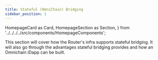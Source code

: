 ```yaml
---
title: Stateful (OmniChain) Bridging
sidebar_position: 1
---
```


  HomepageCard as Card,
  HomepageSection as Section,
} from '../../../../src/components/HomepageComponents';

This section will cover how the Router's infra supports stateful bridging. It will also go through the advantages stateful bridging provides and how an Omnichain iDapp can be built.


<Section title="Start with Building" id="web-sdks">
  <Card
    title="Build your first Omnichain iDapp in 4 steps"
    description="Guide to build your first Omnichain iDapp in 4 simple steps. Beginning from writing the code to deployment."
    to="stateful-bridging/your-first-omnichain-dapp"
  />
</Section>
<Section title="Theoretical Concepts" id="web-sdks">
    <Card
    title="Stateful vs Stateless Bridging"
    description="Understand the difference between stateless and stateful bridging."
    to="stateful-bridging/stateful-vs-stateless-bridging"
  />
  <Card
    title="Benefits of Stateful Bridging"
    description="How can stateful bridging empower your dApp further?"
    to="stateful-bridging/benefits"
  />
  <Card
    title="High Level Architecture"
    description="How does stateful bridging works?"
    to="stateful-bridging/high-level-architecture"
  />
  </Section>